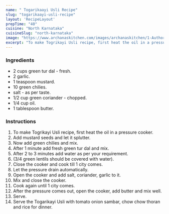 ---
name: " Togarikaayi Usli Recipe"
slug: "togarikaayi-usli-recipe"
layout: 'RecipeLayout'
prepTime: "40"
cuisine: "North Karnataka"
cuisineSlug: "north-karnataka"
image: "https://www.archanaskitchen.com/images/archanaskitchen/1-Author/Madhuri_Aggarwal/Togarikaayii_Usli.jpg"
excerpt: "To make Togrikayi Usli recipe, first heat the oil in a pressure cooker"
---

### Ingredients

- 2 cups green tur dal - fresh.
-  2 garlic.
-  1 teaspoon mustard.
-  10 green chilies.
-  salt - as per taste.
-  1/2 cup green coriander - chopped.
-  1/4 cup oil.
-  1 tablespoon butter.

### Instructions

1. To make Togrikayi Usli recipe, first heat the oil in a pressure cooker.
1. Add mustard seeds and let it splutter.
1. Now add green chilies and mix.
1. After 1 minute add fresh green tur dal and mix.
1. After 2 to 3 minutes add water as per your requirement.
1. (3/4 green lentils should be covered with water).
1. Close the cooker and cook till 1 city comes.
1. Let the pressure drain automatically.
1. Open the cooker and add salt, coriander, garlic to it.
1. Mix and close the cooker.
1. Cook again until 1 city comes.
1. After the pressure comes out, open the cooker, add butter and mix well.
1. Serve.
1. Serve the Togarikayi Usli with tomato onion sambar, chow chow thoran and rice for dinner.
